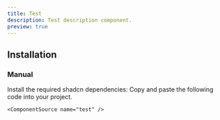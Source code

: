 ```yaml
---
title: Test
description: Test description component.
preview: true
---
```


<ComponentTabs name='demo-test' />

## Installation

### Manual

<Steps>
  <Step>
     Install the required shadcn dependencies:
  </Step>
  <Step>
    Copy and paste the following code into your project.

    <ComponentSource name="test" />

  </Step>
</Steps>
